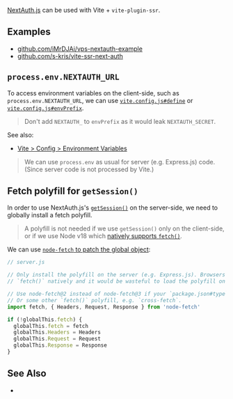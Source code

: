 
[NextAuth.js](https://next-auth.js.org/) can be used with Vite + `vite-plugin-ssr`.

## Examples

 - [github.com/iMrDJAi/vps-nextauth-example](https://github.com/iMrDJAi/vps-nextauth-example)
 - [github.com/s-kris/vite-ssr-next-auth](https://github.com/s-kris/vite-ssr-next-auth)

## `process.env.NEXTAUTH_URL`

To access environment variables on the client-side, such as `process.env.NEXTAUTH_URL`, we can use
[`vite.config.js#define`](https://vitejs.dev/config/#define)
or
[`vite.config.js#envPrefix`](https://vitejs.dev/config/#envprefix).

> Don't add `NEXTAUTH_` to `envPrefix` as it would leak `NEXTAUTH_SECRET`.

See also:
- [Vite > Config > Environment Variables](https://vitejs.dev/config/#environment-variables)

> We can use `process.env` as usual for server (e.g. Express.js) code. (Since server code is not processed by Vite.)


## Fetch polyfill for `getSession()`

In order to use NextAuth.js's [`getSession()`](https://next-auth.js.org/getting-started/client#getsession) on the server-side, we need to globally install a fetch polyfill.

> A polyfill is not needed if we use `getSession()` only on the client-side, or if we use Node v18 which [natively supports `fetch()`](https://nodejs.org/en/blog/announcements/v18-release-announce/#fetch-experimental).

We can use [`node-fetch` to patch the global object](https://github.com/node-fetch/node-fetch#providing-global-access):

```js
// server.js

// Only install the polyfill on the server (e.g. Express.js). Browsers already implement
// `fetch()` natively and it would be wasteful to load the polyfill on the browser-side.

// Use node-fetch@2 instead of node-fetch@3 if your `package.json#type` is not `"module"`.
// Or some other `fetch()` polyfill, e.g. `cross-fetch`.
import fetch, { Headers, Request, Response } from 'node-fetch'

if (!globalThis.fetch) {
  globalThis.fetch = fetch
  globalThis.Headers = Headers
  globalThis.Request = Request
  globalThis.Response = Response
}
```

## See Also

- <Link href="/auth" />
